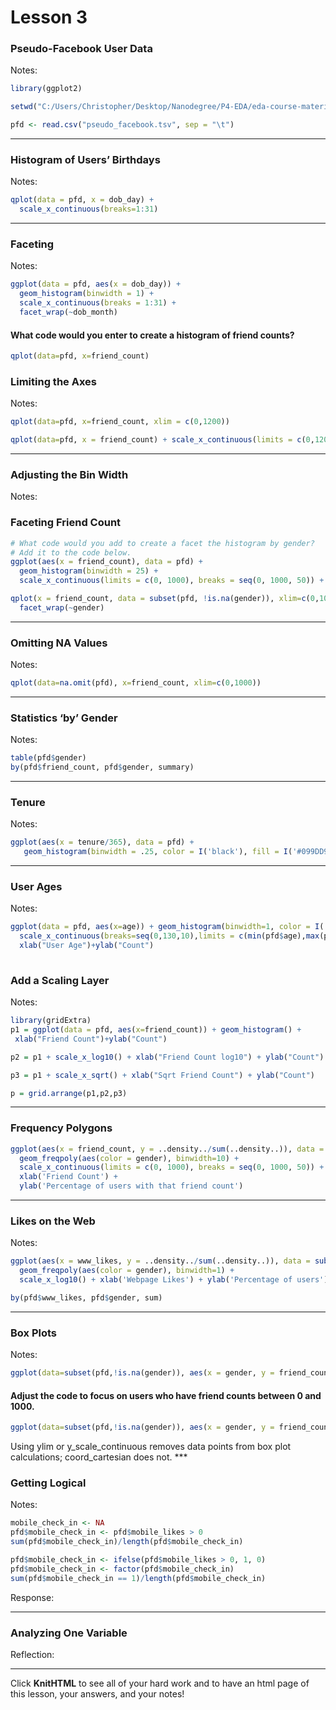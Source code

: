 Lesson 3
========================================================

### Pseudo-Facebook User Data
Notes:

```r
library(ggplot2)

setwd("C:/Users/Christopher/Desktop/Nanodegree/P4-EDA/eda-course-materials/lesson3")

pfd <- read.csv("pseudo_facebook.tsv", sep = "\t")

```
***

### Histogram of Users' Birthdays
Notes:

```r
qplot(data = pfd, x = dob_day) + 
  scale_x_continuous(breaks=1:31)
```

***

### Faceting
Notes:

```r
ggplot(data = pfd, aes(x = dob_day)) +
  geom_histogram(binwidth = 1) +
  scale_x_continuous(breaks = 1:31) +
  facet_wrap(~dob_month)
```

#### What code would you enter to create a histogram of friend counts?

```r
qplot(data=pfd, x=friend_count)
```

### Limiting the Axes
Notes:

```r
qplot(data=pfd, x=friend_count, xlim = c(0,1200))

qplot(data=pfd, x = friend_count) + scale_x_continuous(limits = c(0,1200))
```

***

### Adjusting the Bin Width
Notes:

### Faceting Friend Count
```r
# What code would you add to create a facet the histogram by gender?
# Add it to the code below.
ggplot(aes(x = friend_count), data = pfd) +
  geom_histogram(binwidth = 25) +
  scale_x_continuous(limits = c(0, 1000), breaks = seq(0, 1000, 50)) + facet_wrap(facets=~gender)
```
```r
qplot(x = friend_count, data = subset(pfd, !is.na(gender)), xlim=c(0,1000)) +
  facet_wrap(~gender)
```


***

### Omitting NA Values
Notes:

```r
qplot(data=na.omit(pfd), x=friend_count, xlim=c(0,1000))
```

***

### Statistics 'by' Gender
Notes:

```r
table(pfd$gender)
by(pfd$friend_count, pfd$gender, summary)
```

***

### Tenure
Notes:

```r
ggplot(aes(x = tenure/365), data = pfd) +
   geom_histogram(binwidth = .25, color = I('black'), fill = I('#099DD9')) +scale_x_continuous(breaks=seq(0,10,.5)) +xlab("Years using Facebook") + ylab("Number of Users in Sample")
```

***

### User Ages
Notes:

```r
ggplot(data = pfd, aes(x=age)) + geom_histogram(binwidth=1, color = I('black'), fill = I('#099DD9')) +
  scale_x_continuous(breaks=seq(0,130,10),limits = c(min(pfd$age),max(pfd$age))) + 
  xlab("User Age")+ylab("Count")
  
```


### Add a Scaling Layer
Notes:

```r
library(gridExtra)
p1 = ggplot(data = pfd, aes(x=friend_count)) + geom_histogram() +
 xlab("Friend Count")+ylab("Count")

p2 = p1 + scale_x_log10() + xlab("Friend Count log10") + ylab("Count")

p3 = p1 + scale_x_sqrt() + xlab("Sqrt Friend Count") + ylab("Count")

p = grid.arrange(p1,p2,p3)

```

***


### Frequency Polygons

```r
ggplot(aes(x = friend_count, y = ..density../sum(..density..)), data = subset(pfd, !is.na(gender))) +
  geom_freqpoly(aes(color = gender), binwidth=10) +
  scale_x_continuous(limits = c(0, 1000), breaks = seq(0, 1000, 50)) +
  xlab('Friend Count') +
  ylab('Percentage of users with that friend count')
```

***

### Likes on the Web
Notes:

```r
ggplot(aes(x = www_likes, y = ..density../sum(..density..)), data = subset(pfd, !is.na(gender))) +
  geom_freqpoly(aes(color = gender), binwidth=1) +
  scale_x_log10() + xlab('Webpage Likes') + ylab('Percentage of users')

by(pfd$www_likes, pfd$gender, sum)
```


***

### Box Plots
Notes:

```r
ggplot(data=subset(pfd,!is.na(gender)), aes(x = gender, y = friend_count)) + geom_boxplot() + scale_y_continuous(limits = c(0, 1000))


```

#### Adjust the code to focus on users who have friend counts between 0 and 1000.

```r
ggplot(data=subset(pfd,!is.na(gender)), aes(x = gender, y = friend_count)) + geom_boxplot() + coord_cartesian(ylim = c(0, 1000))
```
Using ylim or y_scale_continuous removes data points from box plot calculations; coord_cartesian does not.
***


### Getting Logical
Notes:

```r
mobile_check_in <- NA
pfd$mobile_check_in <- pfd$mobile_likes > 0
sum(pfd$mobile_check_in)/length(pfd$mobile_check_in)
```

```r
pfd$mobile_check_in <- ifelse(pfd$mobile_likes > 0, 1, 0)
pfd$mobile_check_in <- factor(pfd$mobile_check_in)
sum(pfd$mobile_check_in == 1)/length(pfd$mobile_check_in)
```


Response:

***

### Analyzing One Variable
Reflection:

***

Click **KnitHTML** to see all of your hard work and to have an html
page of this lesson, your answers, and your notes!